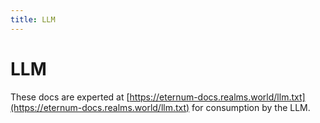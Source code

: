```yaml
---
title: LLM
---
```


# LLM

These docs are experted at [https://eternum-docs.realms.world/llm.txt](https://eternum-docs.realms.world/llm.txt) for
consumption by the LLM.
